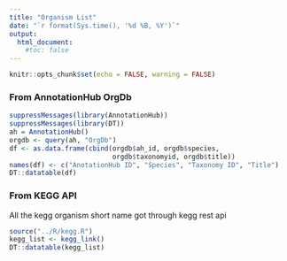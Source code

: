 ```yaml
---
title: "Organism List"
date: "`r format(Sys.time(), '%d %B, %Y')`"
output: 
  html_document:
    #toc: false
---
```


```r
knitr::opts_chunk$set(echo = FALSE, warning = FALSE)
```

### From AnnotationHub OrgDb

```r
suppressMessages(library(AnnotationHub))
suppressMessages(library(DT))
ah = AnnotationHub()
orgdb <- query(ah, "OrgDb")
df <- as.data.frame(cbind(orgdb$ah_id, orgdb$species, 
                          orgdb$taxonomyid, orgdb$title))
names(df) <- c("AnotationHub ID", "Species", "Taxonomy ID", "Title")
DT::datatable(df)
```

### From KEGG API
All the kegg organism short name got through kegg rest api

```r
source("../R/kegg.R")
kegg_list <- kegg_link()
DT::datatable(kegg_list)
```
